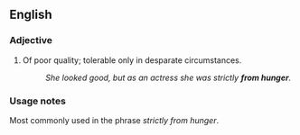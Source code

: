 ==English==

===Adjective===
{{en-adj|pos=[[from]] [[hunger]]}}

# Of poor quality; tolerable only in desparate circumstances.
#: ''She looked good, but as an actress she was strictly '''from hunger'''.''

===Usage notes===
Most commonly used in the phrase ''strictly from hunger''.